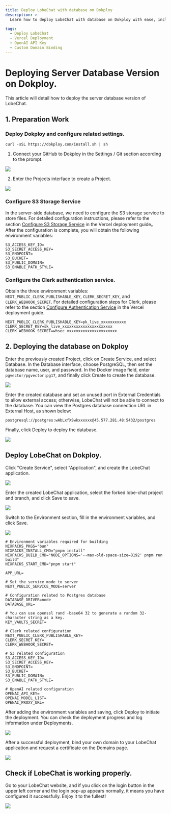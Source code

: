 ```yaml
---
title: Deploy LobeChat with database on Dokploy
description: >-
  Learn how to deploy LobeChat with database on Dokploy with ease, including: database, authentication and S3 storage service.

tags:
  - Deploy LobeChat
  - Vercel Deployment
  - OpenAI API Key
  - Custom Domain Binding
---
```


# Deploying Server Database Version on Dokploy.

This article will detail how to deploy the server database version of LobeChat.

## 1. Preparation Work

### Deploy Dokploy and configure related settings.

```shell
curl -sSL https://dokploy.com/install.sh | sh
```

1. Connect your GitHub to Dokploy in the Settings / Git section according to the prompt.

![](https://github.com/user-attachments/assets/c75eb19e-e0f5-4135-91e4-55be8be8a996)

2. Enter the Projects interface to create a Project.

![](https://github.com/user-attachments/assets/4e04928d-0171-48d1-afff-e22fc2faaf4e)

### Configure S3 Storage Service

In the server-side database, we need to configure the S3 storage service to store files. For detailed configuration instructions, please refer to the section [Configure S3 Storage Service](https://lobehub.com/docs/self-hosting/server-database/vercel#3-configure-s-3-storage-service) in the Vercel deployment guide。After the configuration is complete, you will obtain the following environment variables:

```shell
S3_ACCESS_KEY_ID=
S3_SECRET_ACCESS_KEY=
S3_ENDPOINT=
S3_BUCKET=
S3_PUBLIC_DOMAIN=
S3_ENABLE_PATH_STYLE=
```

### Configure the Clerk authentication service.

Obtain the three environment variables: `NEXT_PUBLIC_CLERK_PUBLISHABLE_KEY`, `CLERK_SECRET_KEY`, and `CLERK_WEBHOOK_SECRET`. For detailed configuration steps for Clerk, please refer to the section [Configure Authentication Service](https://lobehub.com/docs/self-hosting/server-database/vercel#2-configure-authentication-service) in the Vercel deployment guide.

```shell
NEXT_PUBLIC_CLERK_PUBLISHABLE_KEY=pk_live_xxxxxxxxxxx
CLERK_SECRET_KEY=sk_live_xxxxxxxxxxxxxxxxxxxxxx
CLERK_WEBHOOK_SECRET=whsec_xxxxxxxxxxxxxxxxxxxxxx
```

## 2. Deploying the database on Dokploy

Enter the previously created Project, click on Create Service, and select Database. In the Database interface, choose PostgreSQL, then set the database name, user, and password. In the Docker image field, enter `pgvector/pgvector:pg17`, and finally click Create to create the database.

![](https://github.com/user-attachments/assets/97899819-278f-42fd-804a-144d521d4b4f)

Enter the created database and set an unused port in External Credentials to allow external access; otherwise, LobeChat will not be able to connect to the database. You can view the Postgres database connection URL in External Host, as shown below:

```shell
postgresql://postgres:wAbLxfXSwkxxxxxx@45.577.281.48:5432/postgres
```

Finally, click Deploy to deploy the database.

![](https://github.com/user-attachments/assets/b4e89dd4-877b-43fe-aa42-4680de17ba8e)

## Deploy LobeChat on Dokploy.

Click "Create Service", select "Application", and create the LobeChat application.

![](https://github.com/user-attachments/assets/4cbbbcce-36be-48ff-bb0b-31607a0bba5c)

Enter the created LobeChat application, select the forked lobe-chat project and branch, and click Save to save.

![](https://github.com/user-attachments/assets/2bb4c09d-75bb-4c46-bb2f-faf538308305)

Switch to the Environment section, fill in the environment variables, and click Save.

![](https://github.com/user-attachments/assets/0f79c266-cce5-4936-aabd-4c8f19196d91)

```shell
# Environment variables required for building
NIXPACKS_PKGS="bun"
NIXPACKS_INSTALL_CMD="pnpm install"
NIXPACKS_BUILD_CMD="NODE_OPTIONS='--max-old-space-size=8192' pnpm run build"
NIXPACKS_START_CMD="pnpm start"

APP_URL=

# Set the service mode to server
NEXT_PUBLIC_SERVICE_MODE=server

# Configuration related to Postgres database
DATABASE_DRIVER=node
DATABASE_URL=

# You can use openssl rand -base64 32 to generate a random 32-character string as a key.
KEY_VAULTS_SECRET=

# Clerk related configuration
NEXT_PUBLIC_CLERK_PUBLISHABLE_KEY=
CLERK_SECRET_KEY=
CLERK_WEBHOOK_SECRET=

# S3 related configuration
S3_ACCESS_KEY_ID=
S3_SECRET_ACCESS_KEY=
S3_ENDPOINT=
S3_BUCKET=
S3_PUBLIC_DOMAIN=
S3_ENABLE_PATH_STYLE=

# OpenAI related configuration
OPENAI_API_KEY=
OPENAI_MODEL_LIST=
OPENAI_PROXY_URL=
```

After adding the environment variables and saving, click Deploy to initiate the deployment. You can check the deployment progress and log information under Deployments.

![](https://github.com/user-attachments/assets/411e2002-61f0-4010-9841-18e88ca895ec)

After a successful deployment, bind your own domain to your LobeChat application and request a certificate on the Domains page.

![](https://github.com/user-attachments/assets/dd6bc4a4-3c20-4162-87fd-5cac57e5d7e7)

## Check if LobeChat is working properly.

Go to your LobeChat website, and if you click on the login button in the upper left corner and the login pop-up appears normally, it means you have configured it successfully. Enjoy it to the fullest!

![](https://github.com/user-attachments/assets/798ddb18-50c7-462a-a083-0c6841351d26)

